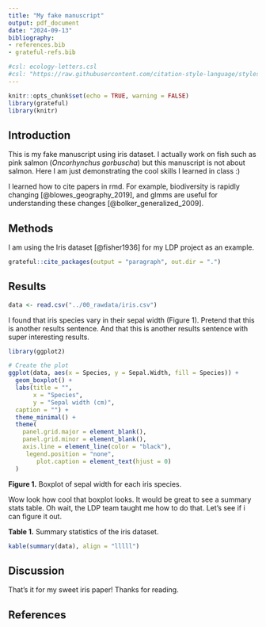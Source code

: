 ```yaml
---
title: "My fake manuscript"
output: pdf_document
date: "2024-09-13"
bibliography:
- references.bib
- grateful-refs.bib

#csl: ecology-letters.csl
#csl: "https://raw.githubusercontent.com/citation-style-language/styles/master/ecology-letters.csl"
---
```


```r
knitr::opts_chunk$set(echo = TRUE, warning = FALSE)
library(grateful)
library(knitr)
```

## Introduction

This is my fake manuscript using iris dataset. I actually work on fish such as pink salmon (*Oncorhynchus gorbuscha*) but this manuscript is not about salmon. Here I am just demonstrating the cool skills I learned in class :)

I learned how to cite papers in rmd. For example, biodiversity is rapidly changing [@blowes_geography_2019], and glmms are useful for understanding these changes [@bolker_generalized_2009].

## Methods

I am using the Iris dataset [@fisher1936] for my LDP project as an example.

```r
grateful::cite_packages(output = "paragraph", out.dir = ".")
```

## Results

```r
data <- read.csv("../00_rawdata/iris.csv")
```

I found that iris species vary in their sepal width (Figure 1). Pretend that this is another results sentence. And that this is another results sentence with super interesting results.

```r
library(ggplot2)

# Create the plot
ggplot(data, aes(x = Species, y = Sepal.Width, fill = Species)) +
  geom_boxplot() +
  labs(title = "",
       x = "Species",
       y = "Sepal width (cm)",
  caption = "") +
  theme_minimal() +
  theme(
    panel.grid.major = element_blank(), 
    panel.grid.minor = element_blank(),  
    axis.line = element_line(color = "black"),
     legend.position = "none",
        plot.caption = element_text(hjust = 0) 
  )
```

**Figure 1.** Boxplot of sepal width for each iris species.

Wow look how cool that boxplot looks. It would be great to see a summary stats table. Oh wait, the LDP team taught me how to do that. Let's see if i can figure it out.

**Table 1.** Summary statistics of the iris dataset.

```r
kable(summary(data), align = "lllll")

```

## Discussion

That's it for my sweet iris paper! Thanks for reading.

## References
